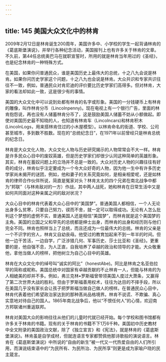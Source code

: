 ```yaml
---
---
---
```

title: 145 美国大众文化中的林肯
---




2009年2月12日是林肯诞生200周年，美国许多中、小学校的学生一起背诵林肯的《葛底斯堡演说》，并举行各种纪念活动，美国报刊上也有许多关于林肯的文章。不久前，第44任总统奥巴马在就职宣誓时，所用的就是林肯当年用过的《圣经》，也是纪念林肯的一种特殊方式。

在美国，如果你问普通民众，谁是美国历史上最伟大的总统，十之八九会说是林肯。如果你问历史学家这个问题，十之八九也会说是林肯。大众共识和专家共识往往不一致，例如，普通民众对肯尼迪的评价要比历史学家们高得多。但对林肯，大家的看法却如此一致，这是很少有的事情。

美国的大众文化中可以说到处都有林肯的名字或形象。美国的一分钱硬币上有林肯的雕像，叫作林肯分币（Lincolnpenny)。现在电视上有一个银行广告，里面的林肯抱怨说，再也没有人储蓄林肯分币了，这是鼓励美国人储蓄不妨从小额做起。即使对美国历史最不知晓的人，也知道有林肯车（Lincolncars)和林肯积木(LincolnLogs，用来搭林肯住过的小木屋模型）。以林肯命名的街道、学校、公司甚至城市，多到数不胜数。现在的“总统纪念日”，在1971年以前曾经只是林肯总统的纪念日。

林肯是大众文化人物，大众文化人物与历史研究揭示的人物常常会不大一样。林肯是许多民众心目中的废奴英雄，但是历史学家们却很少认同这种简单的英雄形象。其实，林肯在蓄奴问题上的立场并不总是一致的。大众对历史人物的兴趣往往有好奇的成分，林肯似乎注定要成为一个令大众好奇的人物，因为他一生中有许多历史学家尚未揭开的谜团，例如，他和妻子的关系究竟如何，是相亲相爱呢，还是如林肯的律师合作伙伴所说，简直是冤家对头？林肯太太的四个兄弟在南北战争中都为“邦联”（与林肯敌对的一方）作战，其中两人战死，她和林肯在日常生活中又是如何共同面对这种亲属之间的敌对状况？

大众心目中的林肯代表着大众心目中的“美国梦”。普通美国人都相信，一个人无论出身多么贫寒，只要自己努力，锲而不舍，就一定可以取得成功。无论有人怎么批判这个梦想的虚惘不实，普通美国人还是相信“美国梦”，而林肯就是这个美国梦的主角。美国的立国之父和早先的总统都是绅士出身，而林肯的出身和经历则与他们完全不同。林肯也照样当上了总统，而且还成为一位最伟大的总统。林肯的父亲是一个不识字的穷人，林肯又自幼丧母。他受过的教育加起来不到一年半的时间。但他一边干苦活，一边自学，广泛涉猎几何、军事历史、莎士比亚和《圣经》。更重要的是，他自强不息，为人正直，自我培养了卓越的政治和领导的才能。大众敬重他，拿他当做人的榜样，把他树立为自己心目中的英雄。

林肯在大众文化中的绰号叫“诚实的阿比”（honestAbe)。阿比是林肯之名亚伯拉罕的简称或昵称。美国总统中对国家有卓越贡献的不止林肯一人，但能与林肯的为人相媲美的却并不多。例如，弗兰克林•罗斯福曾带领美国人度过大萧条，又赢得了第二次世界大战的胜利。但由于罗斯福善用权术，往往为达目的不择手段，所以在美国几乎没有家长会让孩子把罗斯福当做自己做人的榜样。在普通民众心目中，林肯代表着他们希望政治家达到的那种髙尚品格境界。林肯不说谎、不欺骗、真心实意地对待自己的国人。1865年南北战争后，他以“不恨任何人”的心情，欢迎南方邦联诸州重返联邦。

林肯对美国大众的影响往往从他们的儿童时代就已经开始。每个学校和图书馆都有许多关于林肯的书籍。现有的关于林肯的书籍不下1万6千种。美国初中历史教材中全文附录的美国政治文献，除了《独立宣言》和《宪法》，就是林肯的《葛底斯堡演说》。林肯虽是自学成材，但就连语言专家都赞佩他那诗歌般的演说语言。林肯在《葛底斯堡演说》中所说的“自由的新生”被一代又一代热爱自由的人们所引用，而演说结束语中的“为民所有、为民所治、为民所享”则更是成为家喻户晓的民主箴言。